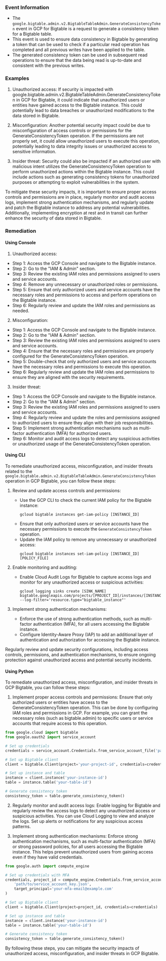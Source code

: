 
### Event Information

- The `google.bigtable.admin.v2.BigtableTableAdmin.GenerateConsistencyToken` event in GCP for Bigtable is a request to generate a consistency token for a Bigtable table.
- This event is used to ensure data consistency in Bigtable by generating a token that can be used to check if a particular read operation has completed and all previous writes have been applied to the table.
- The generated consistency token can be used in subsequent read operations to ensure that the data being read is up-to-date and consistent with the previous writes.


### Examples

1. Unauthorized access: If security is impacted with google.bigtable.admin.v2.BigtableTableAdmin.GenerateConsistencyToken in GCP for Bigtable, it could indicate that unauthorized users or entities have gained access to the Bigtable instance. This could potentially lead to data breaches or unauthorized modifications to the data stored in Bigtable.

2. Misconfiguration: Another potential security impact could be due to misconfiguration of access controls or permissions for the GenerateConsistencyToken operation. If the permissions are not properly set, it could allow unauthorized users to execute this operation, potentially leading to data integrity issues or unauthorized access to sensitive information.

3. Insider threat: Security could also be impacted if an authorized user with malicious intent utilizes the GenerateConsistencyToken operation to perform unauthorized actions within the Bigtable instance. This could include actions such as generating consistency tokens for unauthorized purposes or attempting to exploit vulnerabilities in the system.

To mitigate these security impacts, it is important to ensure proper access controls and permissions are in place, regularly monitor and audit access logs, implement strong authentication mechanisms, and regularly update and patch the Bigtable instance to address any potential vulnerabilities. Additionally, implementing encryption at rest and in transit can further enhance the security of data stored in Bigtable.

### Remediation

#### Using Console

1. Unauthorized access:
- Step 1: Access the GCP Console and navigate to the Bigtable instance.
- Step 2: Go to the "IAM & Admin" section.
- Step 3: Review the existing IAM roles and permissions assigned to users and service accounts.
- Step 4: Remove any unnecessary or unauthorized roles or permissions.
- Step 5: Ensure that only authorized users and service accounts have the necessary roles and permissions to access and perform operations on the Bigtable instance.
- Step 6: Regularly review and update the IAM roles and permissions as needed.

2. Misconfiguration:
- Step 1: Access the GCP Console and navigate to the Bigtable instance.
- Step 2: Go to the "IAM & Admin" section.
- Step 3: Review the existing IAM roles and permissions assigned to users and service accounts.
- Step 4: Ensure that the necessary roles and permissions are properly configured for the GenerateConsistencyToken operation.
- Step 5: Double-check that only authorized users and service accounts have the necessary roles and permissions to execute this operation.
- Step 6: Regularly review and update the IAM roles and permissions to ensure they are aligned with the security requirements.

3. Insider threat:
- Step 1: Access the GCP Console and navigate to the Bigtable instance.
- Step 2: Go to the "IAM & Admin" section.
- Step 3: Review the existing IAM roles and permissions assigned to users and service accounts.
- Step 4: Regularly review and update the roles and permissions assigned to authorized users to ensure they align with their job responsibilities.
- Step 5: Implement strong authentication mechanisms such as multi-factor authentication (MFA) for authorized users.
- Step 6: Monitor and audit access logs to detect any suspicious activities or unauthorized usage of the GenerateConsistencyToken operation.

#### Using CLI

To remediate unauthorized access, misconfiguration, and insider threats related to the `google.bigtable.admin.v2.BigtableTableAdmin.GenerateConsistencyToken` operation in GCP Bigtable, you can follow these steps:

1. Review and update access controls and permissions:
   - Use the GCP CLI to check the current IAM policy for the Bigtable instance:
     ```
     gcloud bigtable instances get-iam-policy [INSTANCE_ID]
     ```
   - Ensure that only authorized users or service accounts have the necessary permissions to execute the `GenerateConsistencyToken` operation.
   - Update the IAM policy to remove any unnecessary or unauthorized access:
     ```
     gcloud bigtable instances set-iam-policy [INSTANCE_ID] [POLICY_FILE]
     ```

2. Enable monitoring and auditing:
   - Enable Cloud Audit Logs for Bigtable to capture access logs and monitor for any unauthorized access or suspicious activities:
     ```
     gcloud logging sinks create [SINK_NAME] bigtable.googleapis.com/projects/[PROJECT_ID]/instances/[INSTANCE_ID] --log-filter='resource.type="bigtable_instance"'
     ```

3. Implement strong authentication mechanisms:
   - Enforce the use of strong authentication methods, such as multi-factor authentication (MFA), for all users accessing the Bigtable instance.
   - Configure Identity-Aware Proxy (IAP) to add an additional layer of authentication and authorization for accessing the Bigtable instance.

Regularly review and update security configurations, including access controls, permissions, and authentication mechanisms, to ensure ongoing protection against unauthorized access and potential security incidents.

#### Using Python

To remediate unauthorized access, misconfiguration, and insider threats in GCP Bigtable, you can follow these steps:

1. Implement proper access controls and permissions: Ensure that only authorized users or entities have access to the GenerateConsistencyToken operation. This can be done by configuring IAM roles and permissions in GCP. For example, you can grant the necessary roles (such as bigtable.admin) to specific users or service accounts that require access to this operation.

```python
from google.cloud import bigtable
from google.oauth2 import service_account

# Set up credentials
credentials = service_account.Credentials.from_service_account_file('path/to/service_account_key.json')

# Set up Bigtable client
client = bigtable.Client(project='your-project-id', credentials=credentials)

# Set up instance and table
instance = client.instance('your-instance-id')
table = instance.table('your-table-id')

# Generate consistency token
consistency_token = table.generate_consistency_token()
```

2. Regularly monitor and audit access logs: Enable logging for Bigtable and regularly review the access logs to detect any unauthorized access or suspicious activities. You can use Cloud Logging to view and analyze the logs. Set up alerts or notifications for any suspicious access patterns.

3. Implement strong authentication mechanisms: Enforce strong authentication mechanisms, such as multi-factor authentication (MFA) or strong password policies, for all users accessing the Bigtable instance. This helps prevent unauthorized users from gaining access even if they have valid credentials.

```python
from google.auth import compute_engine

# Set up credentials with MFA
credentials, project_id = compute_engine.Credentials.from_service_account_info(
    'path/to/service_account_key.json',
    target_principal='your-mfa-email@example.com'
)

# Set up Bigtable client
client = bigtable.Client(project=project_id, credentials=credentials)

# Set up instance and table
instance = client.instance('your-instance-id')
table = instance.table('your-table-id')

# Generate consistency token
consistency_token = table.generate_consistency_token()
```

By following these steps, you can mitigate the security impacts of unauthorized access, misconfiguration, and insider threats in GCP Bigtable.

